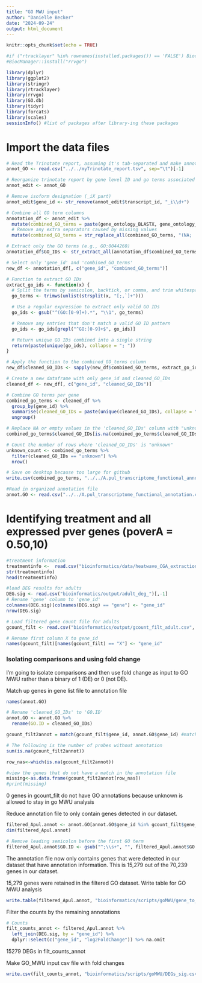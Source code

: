 ```yaml
---
title: "GO MWU input"
author: "Danielle Becker"
date: "2024-09-24"
output: html_document
---
```


```r
knitr::opts_chunk$set(echo = TRUE)
```

```r
#if ("rtracklayer" %in% rownames(installed.packages()) == 'FALSE') BiocManager::install("rtracklayer")
#BiocManager::install("rrvgo")

library(dplyr)
library(ggplot2)
library(stringr)
library(rtracklayer)
library(rrvgo)
library(GO.db)
library(tidyr)
library(forcats)
library(scales)
sessionInfo() #list of packages after library-ing these packages
```


# Import the data files 
```r
# Read the Trinotate report, assuming it's tab-separated and make annot_GO format by pulling out go terms
annot_GO <- read.csv("../../myTrinotate_report.tsv", sep="\t")[-1]

# Reorganize trinotate report by gene level ID and go terms associated with each
annot_edit <- annot_GO

# Remove isoform designation (_iX part)
annot_edit$gene_id <- str_remove(annot_edit$transcript_id, "_i\\d+")

# Combine all GO term columns
annotation_df <- annot_edit %>%
  mutate(combined_GO_terms = paste(gene_ontology_BLASTX, gene_ontology_BLASTP, gene_ontology_Pfam, EggNM.GOs, sep = "; ")) %>%
  # Remove any extra separators caused by missing values
  mutate(combined_GO_terms = str_replace_all(combined_GO_terms, "(NA; |; NA|NA$)", ""))

# Extract only the GO terms (e.g., GO:0044260)
annotation_df$GO_IDs <- str_extract_all(annotation_df$combined_GO_terms, "GO:\\d{7}")

# Select only 'gene_id' and 'combined_GO_terms'
new_df <- annotation_df[, c("gene_id", "combined_GO_terms")]

# Function to extract GO IDs
extract_go_ids <- function(x) {
  # Split the terms by semicolon, backtick, or comma, and trim whitespace
  go_terms <- trimws(unlist(strsplit(x, "[;,`]+")))

  # Use a regular expression to extract only valid GO IDs
  go_ids <- gsub("^(GO:[0-9]+).*", "\\1", go_terms)

  # Remove any entries that don't match a valid GO ID pattern
  go_ids <- go_ids[grepl("^GO:[0-9]+$", go_ids)]

  # Return unique GO IDs combined into a single string
  return(paste(unique(go_ids), collapse = "; "))
}

# Apply the function to the combined_GO_terms column
new_df$cleaned_GO_IDs <- sapply(new_df$combined_GO_terms, extract_go_ids) # duplicates also removed that is why some mismatch

# Create a new dataframe with only gene_id and cleaned_GO_IDs
cleaned_df <- new_df[, c("gene_id", "cleaned_GO_IDs")]

# Combine GO terms per gene
combined_go_terms <- cleaned_df %>%
  group_by(gene_id) %>%
  summarise(cleaned_GO_IDs = paste(unique(cleaned_GO_IDs), collapse = "; ")) %>%
  ungroup()

# Replace NA or empty values in the 'cleaned_GO_IDs' column with "unknown"
combined_go_terms$cleaned_GO_IDs[is.na(combined_go_terms$cleaned_GO_IDs) | combined_go_terms$cleaned_GO_IDs == ""] <- "unknown"

# Count the number of rows where 'cleaned_GO_IDs' is "unknown"
unknown_count <- combined_go_terms %>%
  filter(cleaned_GO_IDs == "unknown") %>%
  nrow()

# Save on desktop because too large for github
write.csv(combined_go_terms, "../../A.pul_transcriptome_functional_annotation.csv", row.names = FALSE, quote = FALSE)

#Read in organized annotation file
annot.GO <- read.csv("../../A.pul_transcriptome_functional_annotation.csv")
```

# Identifying treatment and all expressed pver genes (poverA = 0.50,10)
```r
#treatment information
treatmentinfo <-  read.csv("bioinformatics/data/heatwave_CGA_extractions_metadata.csv", header = TRUE, sep = ",") %>% dplyr::select(bioinf.ID, treatment, type, parent)
str(treatmentinfo)
head(treatmentinfo)

#load DEG results for adults
DEG.sig <- read.csv("bioinformatics/output/adult_deg_")[,-1]
# Rename 'gene' column to 'gene_id'
colnames(DEG.sig)[colnames(DEG.sig) == "gene"] <- "gene_id"
nrow(DEG.sig)

# Load filtered gene count file for adults
gcount_filt <- read.csv("bioinformatics/output/gcount_filt_adult.csv", header = TRUE, sep = ",")

# Rename first column X to gene_id
names(gcount_filt)[names(gcount_filt) == "X"] <- "gene_id"

```

### Isolating comparisons and using fold change 

I'm going to isolate comparisons and then use fold change as input to GO MWU rather than a binary of 1 (DE) or 0 (not DE). 

Match up genes in gene list file to annotation file
```r
names(annot.GO)

# Rename 'cleaned_GO_IDs' to 'GO.ID'
annot.GO <- annot.GO %>%
  rename(GO.ID = cleaned_GO_IDs)

gcount_filt2annot = match(gcount_filt$gene_id, annot.GO$gene_id) #match genes in gcount_filt to annot_GO

# The following is the number of probes without annotation 
sum(is.na(gcount_filt2annot))

row_nas<-which(is.na(gcount_filt2annot))

#view the genes that do not have a match in the annotation file
missing<-as.data.frame(gcount_filt2annot[row_nas])
#print(missing)
```
0 genes in gcount_filt do not have GO annotations because unknown is allowed to stay in go MWU analysis

Reduce annotation file to only contain genes detected in our dataset.  
```r
filtered_Apul.annot <- annot.GO[annot.GO$gene_id %in% gcount_filt$gene_id, ]
dim(filtered_Apul.annot)

# Remove leading semicolon before the first GO term
filtered_Apul.annot$GO.ID <- gsub("^;\\s+", "", filtered_Apul.annot$GO.ID)
```

The annotation file now only contains genes that were detected in our dataset that have annotation information. This is 15,279 out of the 70,239 genes in our dataset. 

15,279 genes were retained in the filtered GO dataset. Write table for GO MWU analysis 
```r
write.table(filtered_Apul.annot, "bioinformatics/scripts/goMWU/gene_to_go_DB.tab",row.names = FALSE, sep = "\t", quote = FALSE)
```

Filter the counts by the remaining annotations 
```r
# Counts 
filt_counts_annot <- filtered_Apul.annot %>%
  left_join(DEG.sig, by = "gene_id") %>%
  dplyr::select(c("gene_id", "log2FoldChange")) %>% na.omit
```
15279 DEGs in filt_counts_annot

Make GO_MWU input csv file with fold changes 
```r
write.csv(filt_counts_annot, "bioinformatics/scripts/goMWU/DEGs_sig.csv", row.names = FALSE, quote = FALSE)
```



